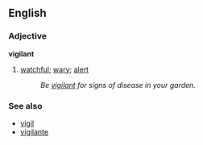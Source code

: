 ==English==

===Adjective===
'''vigilant'''
#[[watchful]]; [[wary]]; [[alert]]
#:''Be [[vigilant]] for signs of disease in your garden.''
===See also===
*[[vigil]]
*[[vigilante]]